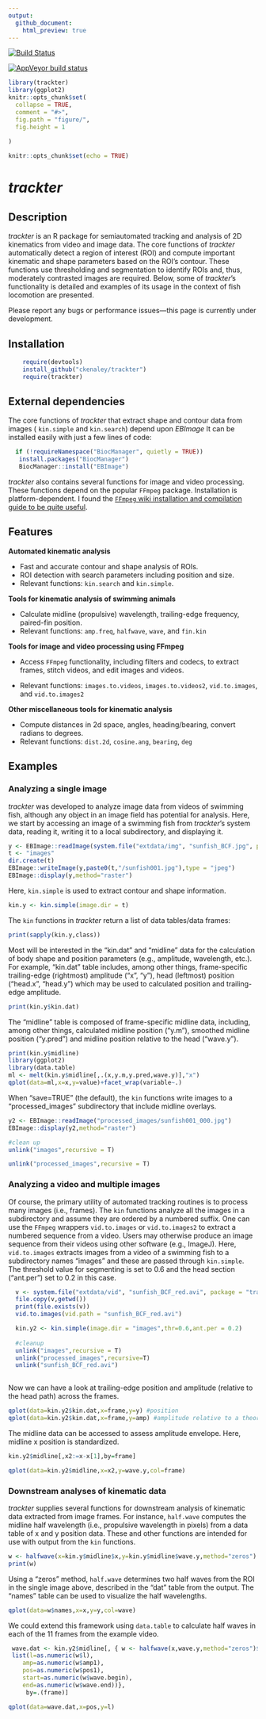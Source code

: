 ```yaml
---
output:
  github_document:
    html_preview: true
---
```


[![Build Status](https://travis-ci.com/ckenaley/trackter.svg?branch=master)](https://travis-ci.com/ckenaley/trackter)

[![AppVeyor build status](https://ci.appveyor.com/api/projects/status/github/ckenaley/trackter?branch=master&svg=true)](https://ci.appveyor.com/project/ckenaley/trackter)

<!-- README.md is generated from README.Rmd. Please edit that file -->

```r
library(trackter)
library(ggplot2)
knitr::opts_chunk$set(
  collapse = TRUE,
  comment = "#>",
  fig.path = "figure/",
  fig.height = 1
  
)
```


```r
knitr::opts_chunk$set(echo = TRUE)
```

# *trackter*

## Description

*trackter* is an R package for semiautomated tracking and analysis of 2D kinematics from video and image data. The core functions of *trackter* automatically detect a region of interest (ROI) and compute important kinematic and shape parameters based on the ROI's contour. These functions use thresholding and segmentation to identify ROIs and, thus, moderately contrasted images are required. Below, some of *trackter*'s functionality is detailed and examples of its usage in the context of fish locomotion are presented.


Please report any bugs or performance issues---this page is currently
under development.


## Installation


```r
    require(devtools)
    install_github("ckenaley/trackter")
    require(trackter)
```
    


## External dependencies

The core functions of *trackter* that extract shape and contour data from images ( `kin.simple` and `kin.search`) depend upon *EBImage* It can be installed easily with just a few lines of code: 

```r
  if (!requireNamespace("BiocManager", quietly = TRUE))
   install.packages("BiocManager")
   BiocManager::install("EBImage")
```

*trackter* also contains several functions for image and video processing. These functions depend on the popular `FFmpeg` package.
Installation is platform-dependent. I found the [`FFmpeg` wiki installation and compilation guide to be quite useful](https://trac.ffmpeg.org/wiki/CompilationGuide).

## Features

__Automated kinematic analysis__

* Fast and accurate contour and shape analysis of ROIs.
* ROI detection with search parameters including position and size.
* Relevant functions: `kin.search` and `kin.simple`.

__Tools for kinematic analysis of swimming animals__

* Calculate midline (propulsive) wavelength, trailing-edge frequency, paired-fin position.
* Relevant functions: `amp.freq`, `halfwave`, `wave`, and `fin.kin`

__Tools for image and video processing using FFmpeg__

* Access `FFmpeg` functionality, including filters and codecs, to extract frames, stitch videos, and edit images and videos.

* Relevant functions: `images.to.videos`, `images.to.videos2`, `vid.to.images`, and `vid.to.images2`

__Other miscellaneous tools for kinematic analysis__

* Compute distances in 2d space, angles, heading/bearing, convert radians to degrees.
* Relevant functions: `dist.2d`, `cosine.ang`, `bearing`, `deg`


## Examples

### Analyzing a single image

*trackter* was developed to analyze image data from videos of swimming fish, although any object in an image field has potential for analysis. Here, we start by accessing an image of a swimming fish from *trackter*'s system data, reading it, writing it to a local subdirectory, and displaying it.

```r
y <- EBImage::readImage(system.file("extdata/img", "sunfish_BCF.jpg", package = "trackter"))
t <- "images"
dir.create(t)
EBImage::writeImage(y,paste0(t,"/sunfish001.jpg"),type = "jpeg")
EBImage::display(y,method="raster")
```

Here, `kin.simple` is used to extract contour and shape information.

```r
kin.y <- kin.simple(image.dir = t)

```                

The `kin` functions in *trackter* return a list of data tables/data frames:
```r
print(sapply(kin.y,class))
```

Most will be interested in the "kin.dat" and "midline" data for the calculation of body shape and position parameters (e.g., amplitude, wavelength, etc.). For example, "kin.dat" table includes, among other things, frame-specific trailing-edge (rightmost) amplitude ("x", "y"), head (leftmost) position ("head.x", "head.y") which may be used to calculated position and trailing-edge amplitude.

```r
print(kin.y$kin.dat)
```

The "midline" table is composed of frame-specific midline data, including, among other things, calculated midline position ("y.m"), smoothed midline position ("y.pred") and midline position relative to the head ("wave.y").

```r

print(kin.y$midline)
library(ggplot2)
library(data.table)
ml <- melt(kin.y$midline[,.(x,y.m,y.pred,wave.y)],"x")
qplot(data=ml,x=x,y=value)+facet_wrap(variable~.)


```

When "save=TRUE" (the default), the `kin` functions write images to a "processed_images" subdirectory that include midline overlays.

```r

y2 <- EBImage::readImage("processed_images/sunfish001_000.jpg")
EBImage::display(y2,method="raster")

#clean up
unlink("images",recursive = T)

unlink("processed_images",recursive = T)

```


### Analyzing a video and multiple images

Of course, the primary utility of automated tracking routines is to process many images (i.e., frames). The `kin` functions analyze all the images in a subdirectory and assume they are ordered by a numbered suffix. One can use the `FFmpeg` wrappers `vid.to.images` or `vid.to.images2` to extract a numbered sequence from a video. Users may otherwise produce an image sequence from their videos using other software (e.g., ImageJ). Here, `vid.to.images` extracts images from a video of a swimming fish to a subdirectory names "images" and these are passed through `kin.simple`. The threshold value for segmenting is set to 0.6 and the head section ("ant.per") set to 0.2 in this case.

```r
  v <- system.file("extdata/vid", "sunfish_BCF_red.avi", package = "trackter")
  file.copy(v,getwd())
  print(file.exists(v))
  vid.to.images(vid.path = "sunfish_BCF_red.avi")  

  kin.y2 <- kin.simple(image.dir = "images",thr=0.6,ant.per = 0.2)
  
  #cleanup
  unlink("images",recursive = T)
  unlink("processed_images",recursive=T)
  unlink("sunfish_BCF_red.avi")
  
```

Now we can have a look at trailing-edge position and amplitude (relative to the head path) across the frames. 

```r
qplot(data=kin.y2$kin.dat,x=frame,y=y) #position
qplot(data=kin.y2$kin.dat,x=frame,y=amp) #amplitude relative to a theoretical midline established by head
```

The midline data can be accessed to assess amplitude envelope. Here, midline x position is standardized.

```r
kin.y2$midline[,x2:=x-x[1],by=frame]

qplot(data=kin.y2$midline,x=x2,y=wave.y,col=frame)
```


### Downstream analyses of kinematic data

*trackter* supplies several functions for downstream analysis of kinematic data extracted from image frames. For instance, `half.wave` computes the midline half wavelength (i.e., propulsive wavelength in pixels) from a data table of x and y position data. These and other functions are intended for use with output from the `kin` functions.

```r
w <- halfwave(x=kin.y$midline$x,y=kin.y$midline$wave.y,method="zeros")
print(w)
```
Using a "zeros" method, `half.wave` determines two half waves from the ROI in the single image above, described in the "dat" table from the output. The "names" table can be used to visualize the half wavelengths.


```r
qplot(data=w$names,x=x,y=y,col=wave)
```

We could extend this framework using `data.table` to calculate half waves in each of the 11 frames from the example video.

```r
 wave.dat <- kin.y2$midline[, { w <- halfwave(x,wave.y,method="zeros")$dat;
 list(l=as.numeric(w$l),
 	amp=as.numeric(w$amp1),
 	pos=as.numeric(w$pos1),
 	start=as.numeric(w$wave.begin),
 	end=as.numeric(w$wave.end))},
	 by=.(frame)]

qplot(data=wave.dat,x=pos,y=l)
```

